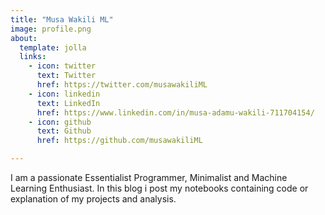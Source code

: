```yaml
---
title: "Musa Wakili ML"
image: profile.png
about:
  template: jolla
  links:
    - icon: twitter
      text: Twitter
      href: https://twitter.com/musawakiliML
    - icon: linkedin
      text: LinkedIn
      href: https://www.linkedin.com/in/musa-adamu-wakili-711704154/
    - icon: github
      text: Github
      href: https://github.com/musawakiliML

---
```

I am a passionate Essentialist Programmer, Minimalist and Machine Learning Enthusiast.
In this blog i post my notebooks containing code or explanation of my projects and analysis.

